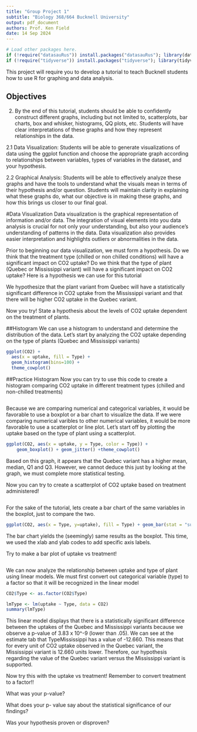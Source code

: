 ```yaml
---
title: "Group Project 1"
subtitle: "Biology 368/664 Bucknell University"
output: pdf_document
authors: Prof. Ken Field
date: 14 Sep 2024
---
```


```r
# Load other packages here.
if (!require("datasauRus")) install.packages("datasauRus"); library(datasauRus)
if (!require("tidyverse")) install.packages("tidyverse"); library(tidyverse)
```

This project will require you to develop a tutorial to teach Bucknell students how to use R for graphing and data analysis. 



## Objectives

2. By the end of this tutorial, students should be able to confidently construct different graphs, including but not limited to, scatterplots, bar charts, box and whisker, histograms, QQ plots, etc. Students will have clear interpretations of these graphs and how they represent relationships in the data.

2.1 Data Visualization: Students will be able to generate visualizations of data using the ggplot function and choose the appropriate graph according to relationships between variables, types of variables in the dataset, and your hypothesis.

2.2 Graphical Analysis: Students will be able to effectively analyze these graphs and have the tools to understand what the visuals mean in terms of their hypothesis and/or question. Students will maintain clarity in explaining what these graphs do, what our objective is in making these graphs, and how this brings us closer to our final goal.


#Data Visualization
Data visualization is the graphical representation of information and/or data. The integration of visual elements into you data analysis is crucial for not only your understanding, but also your audience's understanding of patterns in the data. Data visualization also provides easier interpretation and highlights outliers or abnormalities in the data. 

Prior to beginning our data visualization, we must form a hypothesis. Do we think that the treatment type (chilled or non chilled conditions) will have a significant impact on CO2 uptake? Do we think that the type of plant (Quebec or Mississippi variant) will have a significant impact on CO2 uptake? Here is a hypothesis we can use for this tutorial

We hypothesize that the plant variant from Quebec will have a statistically significant difference in CO2 uptake from the Mississippi variant and that there will be higher CO2 uptake in the Quebec variant. 

Now you try! State a hypothesis about the levels of CO2 uptake dependent on the treatment of plants. 

##Histogram
We can use a histogram to understand and determine the distribution of the data. Let's start by analyzing the CO2 uptake depending on the type of plants (Quebec and Mississippi variants)


```r
ggplot(CO2) +
  aes(x = uptake, fill = Type) +
  geom_histogram(bins=100) +
  theme_cowplot()
```
##Practice Histogram
Now you can try to use this code to create a histogram comparing CO2 uptake in different treatment types (chilled and non-chilled treatments)

```r

```
Because we are comparing numerical and categorical variables, it would be favorable to use a boxplot or a bar chart to visualize the data. If we were comparing numerical varibles to other numerical variables, it would be more favorable to use a scatterplot or line plot. Let's start off by plotting the uptake based on the type of plant using a scatterplot. 

```r
ggplot(CO2, aes(x = uptake, y = Type, color = Type)) +
    geom_boxplot() + geom_jitter() +theme_cowplot()

```
Based on this graph, it appears that the Quebec variant has a higher mean, median, Q1 and Q3. However, we cannot deduce this just by looking at the graph, we must complete more statistical testing.

Now you can try to create a scatterplot of CO2 uptake based on treatment administered!
```r


```
For the sake of the tutorial, lets create a bar chart of the same variables in the boxplot, just to compare the two. 

```r
ggplot(CO2, aes(x = Type, y=uptake), fill = Type) + geom_bar(stat = "summary", position = "dodge", color = "black")+ theme_cowplot() + scale_fill_grey()+ xlab("Type of Plant") + ylab("CO2 Uptake")

```
The bar chart yields the (seemingly) same results as the boxplot. This time, we used the xlab and ylab codes to add specific axis labels. 

Try to make a bar plot of uptake vs treatment!
```r

```


We can now analyze the relationship between uptake and type of plant using linear models. We must first convert out categorical variable (type) to a factor so that it will be recognized in the linear model

```r
CO2$Type <- as.factor(CO2$Type)

lmType <- lm(uptake ~ Type, data = CO2)
summary(lmType)
```
This linear model displays that there is a statistically significant difference between the uptakes of the Quebec and Mississippi variants because we observe a p-value of 3.83 x 10^-9 (lower than .05). We can see at the estimate tab that TypeMississippi has a value of -12.660. This means that for every unit of CO2 uptake observed in the Quebec variant, the Mississippi variant is 12.660 units lower. Therefore, our hypothesis regarding the value of the Quebec variant versus the Mississippi variant is supported. 

Now try this with the uptake vs treatment! Remember to convert treatment to a factor!!

What was your p-value?

What does your p- value say about the statistical significance of our findings?

Was your hypothesis proven or disproven?
